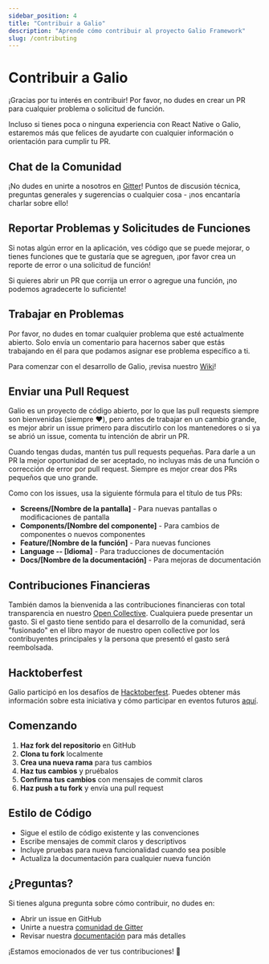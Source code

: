```yaml
---
sidebar_position: 4
title: "Contribuir a Galio"
description: "Aprende cómo contribuir al proyecto Galio Framework"
slug: /contributing
---
```


# Contribuir a Galio

¡Gracias por tu interés en contribuir! Por favor, no dudes en crear un PR para cualquier problema o solicitud de función.

Incluso si tienes poca o ninguna experiencia con React Native o Galio, estaremos más que felices de ayudarte con cualquier información o orientación para cumplir tu PR.

## Chat de la Comunidad

¡No dudes en unirte a nosotros en [Gitter](https://gitter.im/galio-community)! Puntos de discusión técnica, preguntas generales y sugerencias o cualquier cosa - ¡nos encantaría charlar sobre ello!

## Reportar Problemas y Solicitudes de Funciones

Si notas algún error en la aplicación, ves código que se puede mejorar, o tienes funciones que te gustaría que se agreguen, ¡por favor crea un reporte de error o una solicitud de función!

Si quieres abrir un PR que corrija un error o agregue una función, ¡no podemos agradecerte lo suficiente!

## Trabajar en Problemas

Por favor, no dudes en tomar cualquier problema que esté actualmente abierto. Solo envía un comentario para hacernos saber que estás trabajando en él para que podamos asignar ese problema específico a ti.

Para comenzar con el desarrollo de Galio, ¡revisa nuestro [Wiki](https://github.com/galio-org/galio/wiki)!

## Enviar una Pull Request

Galio es un proyecto de código abierto, por lo que las pull requests siempre son bienvenidas (siempre ❤️), pero antes de trabajar en un cambio grande, es mejor abrir un issue primero para discutirlo con los mantenedores o si ya se abrió un issue, comenta tu intención de abrir un PR.

Cuando tengas dudas, mantén tus pull requests pequeñas. Para darle a un PR la mejor oportunidad de ser aceptado, no incluyas más de una función o corrección de error por pull request. Siempre es mejor crear dos PRs pequeños que uno grande.

Como con los issues, usa la siguiente fórmula para el título de tus PRs:

- **Screens/[Nombre de la pantalla]** - Para nuevas pantallas o modificaciones de pantalla
- **Components/[Nombre del componente]** - Para cambios de componentes o nuevos componentes
- **Feature/[Nombre de la función]** - Para nuevas funciones
- **Language -- [Idioma]** - Para traducciones de documentación
- **Docs/[Nombre de la documentación]** - Para mejoras de documentación

## Contribuciones Financieras

También damos la bienvenida a las contribuciones financieras con total transparencia en nuestro [Open Collective](https://opencollective.com/galio). Cualquiera puede presentar un gasto. Si el gasto tiene sentido para el desarrollo de la comunidad, será "fusionado" en el libro mayor de nuestro open collective por los contribuyentes principales y la persona que presentó el gasto será reembolsada.

## Hacktoberfest

Galio participó en los desafíos de [Hacktoberfest](https://hacktoberfest.digitalocean.com/). Puedes obtener más información sobre esta iniciativa y cómo participar en eventos futuros [aquí](https://github.com/galio-org/galio/issues/31).

## Comenzando

1. **Haz fork del repositorio** en GitHub
2. **Clona tu fork** localmente
3. **Crea una nueva rama** para tus cambios
4. **Haz tus cambios** y pruébalos
5. **Confirma tus cambios** con mensajes de commit claros
6. **Haz push a tu fork** y envía una pull request

## Estilo de Código

- Sigue el estilo de código existente y las convenciones
- Escribe mensajes de commit claros y descriptivos
- Incluye pruebas para nueva funcionalidad cuando sea posible
- Actualiza la documentación para cualquier nueva función

## ¿Preguntas?

Si tienes alguna pregunta sobre cómo contribuir, no dudes en:
- Abrir un issue en GitHub
- Unirte a nuestra [comunidad de Gitter](https://gitter.im/galio-community)
- Revisar nuestra [documentación](/) para más detalles

¡Estamos emocionados de ver tus contribuciones! 🚀 
